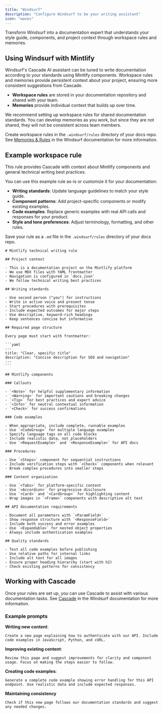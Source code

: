 ```yaml
---
title: "Windsurf"
description: "Configure Windsurf to be your writing assistant"
icon: "waves"
---
```


Transform Windsurf into a documentation expert that understands your style guide, components, and project context through workspace rules and memories.

## Using Windsurf with Mintlify

Windsurf's Cascade AI assistant can be tuned to write documentation according to your standards using Mintlify components. Workspace rules and memories provide persistent context about your project, ensuring more consistent suggestions from Cascade.

* **Workspace rules** are stored in your documentation repository and shared with your team.
* **Memories** provide individual context that builds up over time.

We recommend setting up workspace rules for shared documentation standards. You can develop memories as you work, but since they are not shared, they will not be consistent across team members.

Create workspace rules in the `.windsurf/rules` directory of your docs repo. See [Memories & Rules](https://docs.windsurf.com/windsurf/cascade/memories) in the Windsurf documentation for more information.

## Example workspace rule

This rule provides Cascade with context about Mintlify components and general technical writing best practices.

You can use this example rule as-is or customize it for your documentation:

* **Writing standards**: Update language guidelines to match your style guide.
* **Component patterns**: Add project-specific components or modify existing examples.
* **Code examples**: Replace generic examples with real API calls and responses for your product.
* **Style and tone preferences**: Adjust terminology, formatting, and other rules.

Save your rule as a `.md` file in the `.windsurf/rules` directory of your docs repo.

````mdx
# Mintlify technical writing rule

## Project context

- This is a documentation project on the Mintlify platform
- We use MDX files with YAML frontmatter  
- Navigation is configured in `docs.json`
- We follow technical writing best practices

## Writing standards

- Use second person ("you") for instructions
- Write in active voice and present tense
- Start procedures with prerequisites
- Include expected outcomes for major steps
- Use descriptive, keyword-rich headings
- Keep sentences concise but informative

## Required page structure

Every page must start with frontmatter:

```yaml
---
title: "Clear, specific title"
description: "Concise description for SEO and navigation"
---
```

## Mintlify components

### Callouts

- `<Note>` for helpful supplementary information
- `<Warning>` for important cautions and breaking changes
- `<Tip>` for best practices and expert advice  
- `<Info>` for neutral contextual information
- `<Check>` for success confirmations

### Code examples

- When appropriate, include complete, runnable examples
- Use `<CodeGroup>` for multiple language examples
- Specify language tags on all code blocks
- Include realistic data, not placeholders
- Use `<RequestExample>` and `<ResponseExample>` for API docs

### Procedures

- Use `<Steps>` component for sequential instructions
- Include verification steps with `<Check>` components when relevant
- Break complex procedures into smaller steps

### Content organization

- Use `<Tabs>` for platform-specific content
- Use `<Accordion>` for progressive disclosure
- Use `<Card>` and `<CardGroup>` for highlighting content
- Wrap images in `<Frame>` components with descriptive alt text

## API documentation requirements

- Document all parameters with `<ParamField>` 
- Show response structure with `<ResponseField>`
- Include both success and error examples
- Use `<Expandable>` for nested object properties
- Always include authentication examples

## Quality standards

- Test all code examples before publishing
- Use relative paths for internal links
- Include alt text for all images
- Ensure proper heading hierarchy (start with h2)
- Check existing patterns for consistency
````

## Working with Cascade

Once your rules are set up, you can use Cascade to assist with various documentation tasks. See [Cascade](https://docs.windsurf.com/windsurf/cascade) in the Windsurf documentation for more information.

### Example prompts

**Writing new content**:
```text wrap
Create a new page explaining how to authenticate with our API. Include code examples in JavaScript, Python, and cURL.
```

**Improving existing content**:
```text wrap
Review this page and suggest improvements for clarity and component usage. Focus on making the steps easier to follow.
```

**Creating code examples**:
```text wrap
Generate a complete code example showing error handling for this API endpoint. Use realistic data and include expected responses.
```

**Maintaining consistency**
```text wrap
Check if this new page follows our documentation standards and suggest any needed changes.
```